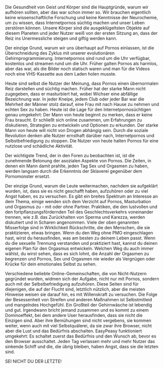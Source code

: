 Die Gesundheit von Geist und Körper sind die Hauptgründe, warum wir
aufhören sollten, aber das war schon immer so. Wir brauchen eigentlich
keine wissenschaftliche Forschung und keine Kenntnisse der Neurochemie,
um zu wissen, dass Internetpornos süchtig machen und unser Leben
zerstören können. Unsere Körper sind die ausgeklügeltsten Objekte auf
diesem Planeten und jeder Nutzer weiß von der ersten Sitzung an, dass
der Reiz ins Unermessliche steigen und giftig werden kann.

Der einzige Grund, warum wir uns überhaupt auf Pornos einlassen, ist die
Überschneidung des Zyklus mit unserer evolutionären
Gehirnprogrammierung. Internetpornos sind rund um die Uhr verfügbar,
kostenlos und streamen rund um die Uhr. Früher galten Pornos als
harmlos, aber das war, als die Bilder noch statisch waren und man für
die Videos noch eine VHS-Kassette aus dem Laden holen musste.

Heute sind selbst die Nutzer der Meinung, dass Pornos einen übernormalen
Reiz darstellen und süchtig machen. Früher hat der starke Mann nicht
zugegeben, dass er masturbiert hat, wobei Wichser eine abfällige
Bezeichnung war. In jeder Kneipe, jedem Club oder jeder Bar war die
Mehrheit der Männer stolz darauf, eine Frau mit nach Hause zu nehmen und
echten Sex zu haben. Heute ist die Lage für den Internetpornosüchtigen
genau umgekehrt: Der Mann von heute beginnt zu merken, dass er keine
Frau braucht. Er schließt sich online zusammen, um Erfahrungen zu
diskutieren, Strategien zu entwickeln und Optionen zu erkunden. Der
starke Mann von heute will nicht von Drogen abhängig sein. Durch die
soziale Revolution denken alle Nutzer ernsthaft darüber nach,
Internetpornos und Selbstbefriedigung zu stoppen. Die Nutzer von heute
halten Pornos für eine nutzlose und schädliche Aktivität.

Der wichtigste Trend, der in den Foren zu beobachten ist, ist die
zunehmende Betonung der asozialen Aspekte von Pornos. Die Zeiten, in
denen ein Mann damit prahlte, jeden Tag Sex und Orgasmen zu haben,
werden langsam durch die Erkenntnis der Sklaverei gegenüber dem
Pornomonster ersetzt.

Der einzige Grund, warum die Leute weitermachen, nachdem sie aufgeklärt
wurden, ist, dass sie es nicht geschafft haben, aufzuhören oder zu viel
Angst haben, es zu versuchen. Es gibt ein breites Spektrum an Interesse
an dem Thema, einige wenden sich dem Verzicht auf Pornos, Masturbation
und Orgasmus zu - mit oder ohne Partner. Praktiken, die den lustvollen
und den fortpflanzungsfördernden Teil des Geschlechtsverkehrs
voneinander trennen, wie z.B. das Zurückhalten von Sperma und Karezza,
werden diskutiert und in Scharen angenommen. Viele der oben genannten
Misserfolge sind in Wirklichkeit Rückschritte, die den Menschen, die sie
praktizieren, etwas bringen. Wenn du den Weg ohne PMO eingeschlagen
hast, wirst du herausfinden, was am besten zu deinem Leben passt. Wenn
du die sexuelle Trennung verstanden und praktiziert hast, kannst du
deinen eigenen Plan für den Orgasmus entwickeln. Welchen Weg du auch
immer wählst, du wirst sehen, dass es sich lohnt, die Anzahl der
Orgasmen zu begrenzen und Pornos, Sex und Orgasmen nie wieder als
Vergnügen oder Krücke für dein emotionales Selbst zu sehen.

Verschiedene beliebte Online-Gemeinschaften, die von Nicht-Nutzern
gegründet wurden, widmen sich der Aufgabe, nicht nur mit Pornos, sondern
auch mit der Selbstbefriedigung aufzuhören. Diese Seiten sind für
diejenigen, die auf der Flucht sind, letztlich nützlich, aber die
meisten Hinweise weisen sie darauf hin, es mit Willenskraft zu
versuchen. Die Folge der Besessenheit von Streifen und anderen Maßnahmen
ist Selbstmitleid und mangelndes Hochgefühl. Ein Großteil der
Gehirnwäsche ist lebendig und gut. Irgendwann bricht jemand zusammen und
es kommt zu einem Dominoeffekt, bei dem andere User herausfinden, dass
sie nicht die Einzigen sind. Aber ihre Bemühungen sind nicht vergebens,
sie kommen weiter, wenn auch mit viel Selbstquälerei, da sie zwar ihre
Browser, nicht aber die Lust und das Bedürfnis abschalten. EasyPeasy
funktioniert umgekehrt: Es schaltet zuerst das Bedürfnis und den Wunsch
ab, bevor es den Browser ausschaltet. Jeden Tag verlassen mehr und mehr
Nutzer das sinkende Schiff und die, die übrig bleiben, haben Angst, dass
sie die letzten sind.

SEI NICHT DU DER LETZTE!
